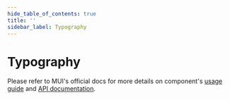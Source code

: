 ```yaml
---
hide_table_of_contents: true
title: ''
sidebar_label: Typography
---
```




<h1 className='!m-0'>Typography</h1>

<div className='template-bg-color' />

Please refer to MUI's official docs for more details on component's [usage guide](https://mui.com/material-ui/react-typography/) and [API documentation](https://mui.com/material-ui/api/typography/).

<Grid container spacing={6}>
  <Grid item xs={12}>
    <Headings />
  </Grid>
  <Grid item xs={12}>
    <Body />
  </Grid>
  <Grid item xs={12}>
    <Subtitle />
  </Grid>
  <Grid item xs={12}>
    <Extra />
  </Grid>
  <Grid item xs={12}>
    <Color />
  </Grid>
</Grid>
